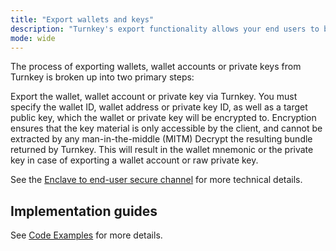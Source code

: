 ```yaml
---
title: "Export wallets and keys"
description: "Turnkey's export functionality allows your end users to backup or transfer a [Wallet](/concepts/wallets) by securely viewing the wallet's [mnemonic phrase](https://learnmeabitcoin.com/technical/mnemonic), a [Wallet Account](/concepts/wallets#accounts) or a raw [Private Key](/concepts/wallets#private-keys). We engineered this feature to ensure that the user can export their mnemonic or private key without exposing it to Turnkey or your application."
mode: wide
---
```


The process of exporting wallets, wallet accounts or private keys from Turnkey is broken up into two primary steps:

<Steps>
  <Step>
    Export the wallet, wallet account or private key via Turnkey. You must specify the wallet ID, wallet address or
    private key ID, as well as a target public key, which the wallet or private
    key will be encrypted to. Encryption ensures that the key material is only
    accessible by the client, and cannot be extracted by any man-in-the-middle
    (MITM)
  </Step>
  <Step>
    Decrypt the resulting bundle returned by Turnkey. 
    This will result in the wallet mnemonic or the private key in case of exporting a wallet account or raw private key.
  </Step>
</Steps>

See the [Enclave to end-user secure channel](/security/enclave-secure-channels) for more technical details.

## Implementation guides

See [Code Examples](/embedded-wallets/code-examples/export) for more details.
